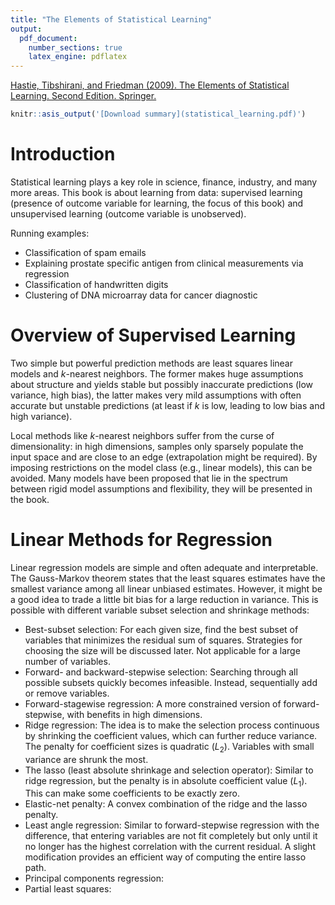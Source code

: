 ```yaml
---
title: "The Elements of Statistical Learning"
output:
  pdf_document:
    number_sections: true
    latex_engine: pdflatex
---
```


[Hastie, Tibshirani, and Friedman (2009). The Elements of Statistical Learning. Second Edition. Springer.](https://hastie.su.domains/Papers/ESLII.pdf)

```r
knitr::asis_output('[Download summary](statistical_learning.pdf)')
```

# Introduction

Statistical learning plays a key role in science, finance, industry, and many more areas. This book is about learning from data: supervised learning (presence of outcome variable for learning, the focus of this book) and unsupervised learning (outcome variable is unobserved).

Running examples:

- Classification of spam emails
- Explaining prostate specific antigen from clinical measurements via regression
- Classification of handwritten digits
- Clustering of DNA microarray data for cancer diagnostic

# Overview of Supervised Learning

Two simple but powerful prediction methods are least squares linear models and $k$-nearest neighbors. The former makes huge assumptions about structure and yields stable but possibly inaccurate predictions (low variance, high bias), the latter makes very mild assumptions with often accurate but unstable predictions (at least if $k$ is low, leading to low bias and high variance).

Local methods like $k$-nearest neighbors suffer from the curse of dimensionality: in high dimensions, samples only sparsely populate the input space and are close to an edge (extrapolation might be required). By imposing restrictions on the model class (e.g., linear models), this can be avoided. Many models have been proposed that lie in the spectrum between rigid model assumptions and flexibility, they will be presented in the book.

# Linear Methods for Regression

Linear regression models are simple and often adequate and interpretable. The Gauss-Markov theorem states that the least squares estimates have the smallest variance among all linear unbiased estimates. However, it might be a good idea to trade a little bit bias for a large reduction in variance. This is possible with different variable subset selection and shrinkage methods:

- Best-subset selection: For each given size, find the best subset of variables that minimizes the residual sum of squares. Strategies for choosing the size will be discussed later. Not applicable for a large number of variables.
- Forward- and backward-stepwise selection: Searching through all possible subsets quickly becomes infeasible. Instead, sequentially add or remove variables.
- Forward-stagewise regression: A more constrained version of forward-stepwise, with benefits in high dimensions.
- Ridge regression: The idea is to make the selection process continuous by shrinking the coefficient values, which can further reduce variance. The penalty for coefficient sizes is quadratic ($L_2$). Variables with small variance are shrunk the most.
- The lasso (least absolute shrinkage and selection operator): Similar to ridge regression, but the penalty is in absolute coefficient value ($L_1$). This can make some coefficients to be exactly zero.
- Elastic-net penalty: A convex combination of the ridge and the lasso penalty.
- Least angle regression: Similar to forward-stepwise regression with the difference, that entering variables are not fit completely but only until it no longer has the highest correlation with the current residual. A slight modification provides an efficient way of computing the entire lasso path.
- Principal components regression:
- Partial least squares:


